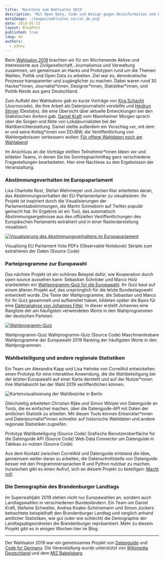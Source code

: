 ```yaml
---
title: 'Nachlese zum Wahlsalon 2019'
description: 'Mit Open Data, Code und Design gegen Desinformation und Politikverdrossenheit'
metaImage: '/images/wahlsalon_social_de.png'
date: 2019-05-23
layout: BlogPost
published: true
lang: de
authors:
  - p3nny
---
```



Beim [Wahlsalon 2019](/wahlsalon) brachten wir für ein Wochenende Aktive und Interessierte aus Zivilgesellschaft, Journalismus und Verwaltung zusammen, um gemeinsam an Hacks und Prototypen rund um die Themen Wahlen, Politik und Open Data zu arbeiten. Ziel war es, demokratische Prozesse transparenter und zugänglicher zu machen. Dabei waren rund 30 Hacker\*innen, Journalist\*innen, Designer\*innen, Statistiker\*innen, und Politik-Nerds aus ganz Deutschland.

Zum Auftakt des Wahlsalons gab es kurze Vorträge von [Kira Schacht](https://twitter.com/daten_drang) (Journocode), die ihre Arbeit als Datenjournalistin vorstellte und [Heidrun Stirner](https://twitter.com/StirnerHeidi) (Destatis), die eine Übersicht über aktuelle Entwicklungen bei den Statistischen Ämtern gab. [Daniel Kraft](https://twitter.com/dk_kraft) vom Mannheimer Morgen sprach über die Sorgen und Nöte von Lokaljournalisten bei der Wahlberichterstattung. Daniel stellte außerdem ein Vorschlag vor, mit dem er und seine Kolleg\*innen von DDJBW, die Veröffentlichung von Wahlergebnissen verbessern wollen: [Für offene Wahldaten noch am Wahlabend](http://ddjbw.de/2019/03/12/fuer-offene-wahldaten-noch-am-wahlabend/)

Im Anschluss an die Vorträge stellten Teilnehmer\*innen Ideen vor und bildeten Teams, in denen Sie bis Sonntagnachmittag ganz verschiedene Fragestellungen bearbeiteten. Hier eine Nachlese zu den Ergebnissen der Veranstaltung.

### Abstimmungsverhalten im Europaparlament

Lisa Charlotte Rost, Stefan Wehrmeyer und Jochen Klar arbeiteten daran, das Abstimmungsverhalten der EU-Parlamentarier zu visualisieren. Ihr Projekt ist inspiriert durch die Visualisierungen der Parlamentsabstimmungen, die Martin Sonneborn auf Twitter populär gemacht hat. Ihr Ergebnis ist ein Tool, das automatisch Abstimmungsergebnisse aus den offiziellen Veröffentlichungen des Europäischen Parlaments extrahiert und in einer Rasterdarstellung visualisiert.

[![Visualisierung des Abstimmungsverhaltens im Europaparlament](./abstimmungen.png)](https://observablehq.com/@stefanw/parsing-eu-parliament-vote-pdfs)

<ArrowLink href="https://observablehq.com/@stefanw/parsing-eu-parliament-vote-pdfs">
  Visualising EU Parliament Vote PDFs (Observable Notebook)
</ArrowLink>
<ArrowLink href="https://github.com/jochenklar/meps">
  Skripte zum extrahieren der Daten (Source Code)
</ArrowLink>

### Parteiprogramme zur Europawahl

Das nächste Projekt ist ein schönes Beispiel dafür, wie Kooperation durch open source aussehen kann: Sebastian Schröder und Marco Holz erarbeiteten ein [Wahlprogramm-Quiz für die Europawahl](https://wahlprogrammquiz.de). Ihr Quiz baut auf einem älteren Projekt auf, das ursprünglich für die letzte Bundestagswahl entwickelt wurde. Die Texte der Wahlprogramme, die Sebastian und Marco für ihr Quiz gesammelt und aufbereitet haben, bildeten später die Basis für eine [Datenanalyse von Johannes Filter](https://twitter.com/fil_ter/status/1122798508317265920). In dieser erstellt Johannes eine Rangliste der am häufigsten verwendeten Worte in den Wahlprogrammen der deutschen Parteien.

[![Wahlprogramm-Quiz](./wahlprogramme.png)](https://wahlprogrammquiz.de)

<ArrowLink href="https://wahlprogrammquiz.de">Wahlprogramm-Quiz</ArrowLink>
<ArrowLink href="https://github.com/codedust/wahlsalon19-werhatsgesagt">
  Wahlprogramm-Quiz (Source Code)
</ArrowLink>
<ArrowLink href="https://github.com/basti-schr/eu-wahlprogramme">
  Maschinenlesbare Wahlprogramme der Europawahl 2019
</ArrowLink>
<ArrowLink href="https://github.com/jfilter/most-frequent-words-2019-german-eu-election-programs">
  Ranking der häufigsten Worte in den Wahlprogrammen
</ArrowLink>

### Wahlbeteiligung und andere regionale Statistiken

Ein Team um Alexandra Kapp und Lisa Hehnke von CorrelAid entwickelten einen Prototyp für eine interaktive Anwendung, die die Wahlbeteiligung bei der letzten Europawahl auf einer Karte darstellt und auf der Nutzer\*innen ihre Wahlabsicht bei der Wahl 2019 veröffentlichen können.

![Kartenvisualisierung der Wahlbezirke in Berlin](./wahlbeteiligung.jpg)

Gleichzeitig arbeiteten Christian Rijke und Simon Wörpel von Datenguide an Tools, die es einfacher machen, über die Datenguide-API mit Daten der amtlichen Statistik zu arbeiten. Mit diesen Tools können Entwickler\*innen und Datenjournalist\*innen schneller auf historische Wahldaten und andere regionale Statistiken zugreifen.

<ArrowLink href="https://github.com/AlexandraKapp/eu-wahlbeteiligung">
  Prototyp Wahlbeteiligung (Source Code)
</ArrowLink>
<ArrowLink href="https://github.com/crijke/datenguideguide">
  Grafische Benutzeroberfläche für die Datenguide API (Source Code)
</ArrowLink>
<ArrowLink href="https://github.com/datenguide/datenguide-wdc">
  Web Data Connector um Datenguide in Tableau zu nutzen (Source Code)
</ArrowLink>

Aus dem Kontakt zwischen CorrelAid und Datenguide entstand die Idee, gemeinsam weiter daran zu arbeiten, die Datenschnittstelle von Datenguide besser mit den Programmiersprachen R und Python nutzbar zu machen. Inzwischen gibt es einen Aufruf, sich an diesem Projekt zu beteiligen: [Macht mit!](https://mailchi.mp/14a8f1458fca/correlaid-projektausschreibung-datenguide)

### Die Demographie des Brandenburger Landtags

Im Superwahljahr 2019 stehen nicht nur Europawahlen an, sondern auch Landtagswahlen in verschiedenen Bundesländern. Ein Team um Daniel Kraft, Stefanie Schweller, Andrea Knabe-Schönemann und Simon Jockers betrachtete beispielhaft den Brandenburger Landtag und verglich anhand amtlicher Statistiken, wie gut (oder wie schlecht) die Demographie der Landtagsabgeordneten die Brandenburger repräsentiert. Mehr zu diesem Projekt gibt es in einigen Wochen hier im Blog.

---

Der Wahlsalon 2019 war ein gemeinsames Projekt von [Datenguide](/) und [Code for Germany](https://codefor.de). Die Veranstaltung wurde unterstützt von [Wikimedia Deutschland](https://wikimedia.de/) und dem [MIZ Babelsberg](https://www.miz-babelsberg.de/).
